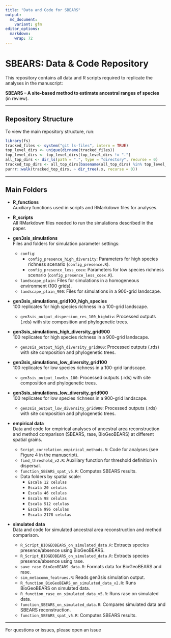 ```yaml
---
title: "Data and Code for SBEARS"
output: 
  md_document:
    variant: gfm
editor_options: 
  markdown: 
    wrap: 72
---
```


<!-- README.md is generated from README.Rmd. Please edit that file -->

# SBEARS: Data & Code Repository

This repository contains all data and R scripts required to replicate the analyses in the manuscript:

**SBEARS – A site-based method to estimate ancestral ranges of species** (in review).

---

## Repository Structure

To view the main repository structure, run:


```r
library(fs)
tracked_files <- system("git ls-files", intern = TRUE)
top_level_dirs <- unique(dirname(tracked_files))
top_level_dirs <- top_level_dirs[top_level_dirs != "."]
all_top_dirs <- dir_ls(path = ".", type = "directory", recurse = 0)
tracked_top_dirs <- all_top_dirs[basename(all_top_dirs) %in% top_level_dirs]
purrr::walk(tracked_top_dirs, ~ dir_tree(.x, recurse = 0))

```

---

## Main Folders

- **R_functions**  
  Auxiliary functions used in scripts and RMarkdown files for analyses.

- **R_scripts**  
  All RMarkdown files needed to run the simulations described in the paper.

- **gen3sis_simulations**  
  Files and folders for simulation parameter settings:
  - `config`:  
    - `config_presence_high_diversity`: Parameters for high species richness scenario (`config_presence.R`).
    - `config_presence_less_coex`: Parameters for low species richness scenario (`config_presence_less_coex.R`).
  - `landscape_plain`: Files for simulations in a homogeneous environment (100 grids).
  - `landscape_plain_900`: Files for simulations in a 900-grid landscape.

- **gen3sis_simulations_grid100_high_species**  
  100 replicates for high species richness in a 100-grid landscape.
  - `gen3sis_output_dispersion_res_100_highdiv`: Processed outputs (.rds) with site composition and phylogenetic trees.

- **gen3sis_simulations_high_diversity_grid900**  
  100 replicates for high species richness in a 900-grid landscape.
  - `gen3sis_output_high_diversity_grid900`: Processed outputs (.rds) with site composition and phylogenetic trees.

- **gen3sis_simulations_low_diversity_grid100**  
  100 replicates for low species richness in a 100-grid landscape.
  - `gen3sis_output_lowdiv_100`: Processed outputs (.rds) with site composition and phylogenetic trees.

- **gen3sis_simulations_low_diversity_grid900**  
  100 replicates for low species richness in a 900-grid landscape.
  - `gen3sis_output_low_diversity_grid900`: Processed outputs (.rds) with site composition and phylogenetic trees.

- **empirical data**  
  Data and code for empirical analyses of ancestral area reconstruction and method comparison (SBEARS, rase, BioGeoBEARS) at different spatial grains.
  - `Script_correlation_empirical_methods.R`: Code for analyses (see Figure 4 in the manuscript).
  - `find_threshold_v2.R`: Auxiliary function for threshold definition in dispersal.
  - `function_SBEARS_spat_v5.R`: Computes SBEARS results.
  - Data folders by spatial scale:
    - `Escala 12 celulas`
    - `Escala 20 celulas`
    - `Escala 46 celulas`
    - `Escala 98 celulas`
    - `Escala 512 celulas`
    - `Escala 996 celulas`
    - `Escala 2178 celulas`

- **simulated data**  
  Data and code for simulated ancestral area reconstruction and method comparison.
  - `R_Script_BIOGEOBEARS_on_simulated_data.R`: Extracts species presence/absence using BioGeoBEARS.
  - `R_Script_BIOGEOBEARS_on_simulated_data.R`: Extracts species presence/absence using rase.
  - `save_rase_BioGeoBEARS_data.R`: Formats data for BioGeoBEARS and rase.
  - `sim_metacomm_featrues.R`: Reads gen3sis simulation output.
  - `R_function_BioGeoBEARS_on_simulated_data_v2.R`: Runs BioGeoBEARS on simulated data.
  - `R_function_rase_on_simulated_data_v5.R`: Runs rase on simulated data.
  - `function_SBEARS_on_simulated_data.R`: Compares simulated data and SBEARS reconstruction.
  - `function_SBEARS_spat_v5.R`: Computes SBEARS results.

---

For questions or issues, please open an issue
